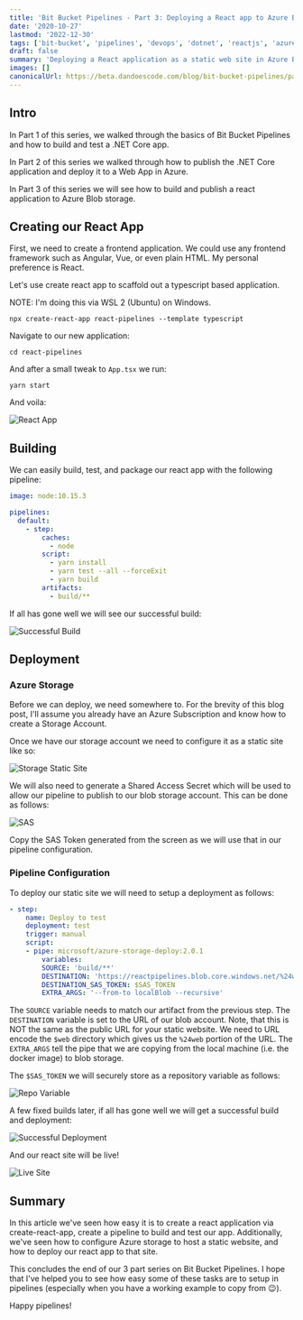```yaml
---
title: 'Bit Bucket Pipelines - Part 3: Deploying a React app to Azure Blob Storage'
date: '2020-10-27'
lastmod: '2022-12-30'
tags: ['bit-bucket', 'pipelines', 'devops', 'dotnet', 'reactjs', 'azure']
draft: false
summary: 'Deploying a React application as a static web site in Azure Blob Storage.'
images: []
canonicalUrl: https://beta.dandoescode.com/blog/bit-bucket-pipelines/part-three-deploying-static-site-to-azure
---
```


<BitBucketPipelinesSeriesHeader />

## Intro
In Part 1 of this series, we walked through the basics of Bit Bucket Pipelines and how to build and test a .NET Core app.

In Part 2 of this series we walked through how to publish the .NET Core application and deploy it to a Web App in Azure.

In Part 3 of this series we will see how to build and publish a react application to Azure Blob storage.

## Creating our React App
First, we need to create a frontend application.  We could use any frontend framework such as Angular, Vue, or even plain HTML.  My personal preference is React.

Let's use create react app to scaffold out a typescript based application.

NOTE: I'm doing this via WSL 2 (Ubuntu) on Windows.

```
npx create-react-app react-pipelines --template typescript
```

Navigate to our new application:

```
cd react-pipelines
```

And after a small tweak to `App.tsx` we run:

```
yarn start
```

And voila:

![React App](/static/images/bit-bucket-pipelines/react-app.png)

## Building
We can easily build, test, and package our react app with the following pipeline:

```yaml
image: node:10.15.3

pipelines:
  default:
    - step:
        caches:
          - node
        script:
          - yarn install
          - yarn test --all --forceExit
          - yarn build
        artifacts:
          - build/**
```

If all has gone well we will see our successful build:

![Successful Build](/static/images/bit-bucket-pipelines/successful-build-part-3.png)

## Deployment

### Azure Storage
Before we can deploy, we need somewhere to.  For the brevity of this blog post, I'll assume you already have an Azure Subscription and know how to create a Storage Account.

Once we have our storage account we need to configure it as a static site like so:

![Storage Static Site](/static/images/bit-bucket-pipelines/storage-static-site.png)

We will also need to generate a Shared Access Secret which will be used to allow our pipeline to publish to our blob storage account.  This can be done as follows:

![SAS](/static/images/bit-bucket-pipelines/sas.png)

Copy the SAS Token generated from the screen as we will use that in our pipeline configuration.

### Pipeline Configuration
To deploy our static site we will need to setup a deployment as follows:

```yaml
- step:
    name: Deploy to test
    deployment: test
    trigger: manual  
    script:
    - pipe: microsoft/azure-storage-deploy:2.0.1
        variables:
        SOURCE: 'build/**'
        DESTINATION: 'https://reactpipelines.blob.core.windows.net/%24web/'
        DESTINATION_SAS_TOKEN: $SAS_TOKEN
        EXTRA_ARGS: '--from-to localBlob --recursive'
```
The `SOURCE` variable needs to match our artifact from the previous step.  The `DESTINATION` variable is set to the URL of our blob account.  Note, that this is NOT the same as the public URL for your static website.  We need to URL encode the `$web` directory which gives us the `%24web` portion of the URL.  The `EXTRA_ARGS` tell the pipe that we are copying from the local machine (i.e. the docker image) to blob storage.

The `$SAS_TOKEN` we will securely store as a repository variable as follows:

![Repo Variable](/static/images/bit-bucket-pipelines/repo-variables.png)

A few fixed builds later, if all has gone well we will get a successful build and deployment:

![Successful Deployment](/static/images/bit-bucket-pipelines/successful-deployment.png)

And our react site will be live!

![Live Site](/static/images/bit-bucket-pipelines/live-site.png)

## Summary
In this article we've seen how easy it is to create a react application via create-react-app, create a pipeline to build and test our app.  Additionally, we've seen how to configure Azure storage to host a static website, and how to deploy our react app to that site.

This concludes the end of our 3 part series on Bit Bucket Pipelines.  I hope that I've helped you to see how easy some of these tasks are to setup in pipelines (especially when you have a working example to copy from 😉).

Happy pipelines!

<BitBucketPipelinesSeriesResources />